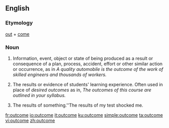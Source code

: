 {{wikipedia}}
==English==

===Etymology===
[[out]] + [[come]]

===Noun===
{{en-noun}}

# Information, event, object or state of being produced as a result or consequence of a plan, process, accident, effort or other similar action or occurrence, as in ''A quality automobile is the outcome of the work of skilled engineers and thousands of workers.''
# {{context|education}} The results or evidence of students' learning experience. Often used in place of ''desired outcomes'' as in, ''The outcomes of this course are outlined in your syllabus.''
#The results of something.''The results of my test shocked me.
[[fr:outcome]]
[[io:outcome]]
[[it:outcome]]
[[ku:outcome]]
[[simple:outcome]]
[[ta:outcome]]
[[vi:outcome]]
[[zh:outcome]]